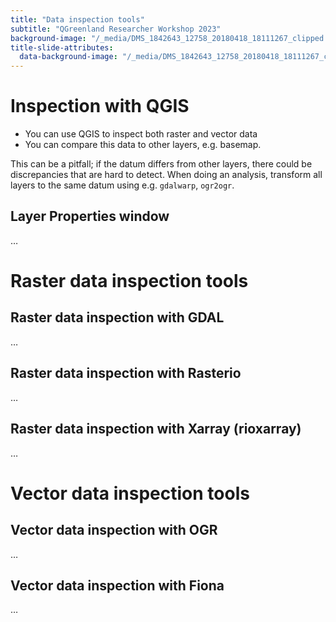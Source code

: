 ```yaml
---
title: "Data inspection tools"
subtitle: "QGreenland Researcher Workshop 2023"
background-image: "/_media/DMS_1842643_12758_20180418_18111267_clipped.jpg"
title-slide-attributes:
  data-background-image: "/_media/DMS_1842643_12758_20180418_18111267_clipped.jpg"
---
```


# Inspection with QGIS

* You can use QGIS to inspect both raster and vector data
* You can compare this data to other layers, e.g. basemap. 

::: {.notes}
This can be a pitfall; if the datum differs from other layers, there could be
discrepancies that are hard to detect. When doing an analysis, transform all layers to
the same datum using e.g. `gdalwarp`, `ogr2ogr`.
:::


## Layer Properties window

...


# Raster data inspection tools

## Raster data inspection with GDAL

...


## Raster data inspection with Rasterio

...


## Raster data inspection with Xarray (rioxarray)

...


# Vector data inspection tools

## Vector data inspection with OGR

...


## Vector data inspection with Fiona

...
